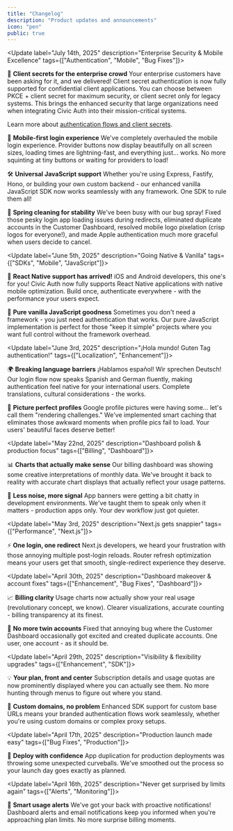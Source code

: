 ```yaml
---
title: "Changelog"
description: "Product updates and announcements"
icon: "pen"
public: true
---
```


<Update label="July 14th, 2025" description="Enterprise Security & Mobile Excellence" tags={["Authentication", "Mobile", "Bug Fixes"]}>

🔐 **Client secrets for the enterprise crowd**
Your enterprise customers have been asking for it, and we delivered! Client secret authentication is now fully supported for confidential client applications. You can choose between PKCE + client secret for maximum security, or client secret only for legacy systems. This brings the enhanced security that large organizations need when integrating Civic Auth into their mission-critical systems.

Learn more about [authentication flows and client secrets](/overview/authentication-flows).

📱 **Mobile-first login experience**
We've completely overhauled the mobile login experience. Provider buttons now display beautifully on all screen sizes, loading times are lightning-fast, and everything just... works. No more squinting at tiny buttons or waiting for providers to load!

🛠️ **Universal JavaScript support**
Whether you're using Express, Fastify, Hono, or building your own custom backend - our enhanced vanilla JavaScript SDK now works seamlessly with any framework. One SDK to rule them all!

🐛 **Spring cleaning for stability**
We've been busy with our bug spray! Fixed those pesky login app loading issues during redirects, eliminated duplicate accounts in the Customer Dashboard, resolved mobile logo pixelation (crisp logos for everyone!), and made Apple authentication much more graceful when users decide to cancel.

</Update>

<Update label="June 5th, 2025" description="Going Native & Vanilla" tags={["SDKs", "Mobile", "JavaScript"]}>

📱 **React Native support has arrived!**
iOS and Android developers, this one's for you! Civic Auth now fully supports React Native applications with native mobile optimization. Build once, authenticate everywhere - with the performance your users expect.

🍦 **Pure vanilla JavaScript goodness**
Sometimes you don't need a framework - you just need authentication that works. Our pure JavaScript implementation is perfect for those "keep it simple" projects where you want full control without the framework overhead.

</Update>

<Update label="June 3rd, 2025" description="¡Hola mundo! Guten Tag authentication!" tags={["Localization", "Enhancement"]}>

🌍 **Breaking language barriers**
¡Hablamos español! Wir sprechen Deutsch! Our login flow now speaks Spanish and German fluently, making authentication feel native for your international users. Complete translations, cultural considerations - the works.

📸 **Picture perfect profiles**
Google profile pictures were having some... let's call them "rendering challenges." We've implemented smart caching that eliminates those awkward moments when profile pics fail to load. Your users' beautiful faces deserve better!

</Update>

<Update label="May 22nd, 2025" description="Dashboard polish & production focus" tags={["Billing", "Dashboard"]}>

📊 **Charts that actually make sense**
Our billing dashboard was showing some creative interpretations of monthly data. We've brought it back to reality with accurate chart displays that actually reflect your usage patterns.

🎯 **Less noise, more signal**
App banners were getting a bit chatty in development environments. We've taught them to speak only when it matters - production apps only. Your dev workflow just got quieter.

</Update>

<Update label="May 3rd, 2025" description="Next.js gets snappier" tags={["Performance", "Next.js"]}>

⚡ **One login, one redirect**
Next.js developers, we heard your frustration with those annoying multiple post-login reloads. Router refresh optimization means your users get that smooth, single-redirect experience they deserve.

</Update>

<Update label="April 30th, 2025" description="Dashboard makeover & account fixes" tags={["Enhancement", "Bug Fixes", "Dashboard"]}>

📈 **Billing clarity**
Usage charts now actually show your real usage (revolutionary concept, we know). Clearer visualizations, accurate counting - billing transparency at its finest.

👥 **No more twin accounts**
Fixed that annoying bug where the Customer Dashboard occasionally got excited and created duplicate accounts. One user, one account - as it should be.

</Update>

<Update label="April 29th, 2025" description="Visibility & flexibility upgrades" tags={["Enhancement", "SDK"]}>

💡 **Your plan, front and center**
Subscription details and usage quotas are now prominently displayed where you can actually see them. No more hunting through menus to figure out where you stand.

🔗 **Custom domains, no problem**
Enhanced SDK support for custom base URLs means your branded authentication flows work seamlessly, whether you're using custom domains or complex proxy setups.

</Update>

<Update label="April 17th, 2025" description="Production launch made easy" tags={["Bug Fixes", "Production"]}>

🚀 **Deploy with confidence**
App duplication for production deployments was throwing some unexpected curveballs. We've smoothed out the process so your launch day goes exactly as planned.

</Update>

<Update label="April 16th, 2025" description="Never get surprised by limits again" tags={["Alerts", "Monitoring"]}>

🚨 **Smart usage alerts**
We've got your back with proactive notifications! Dashboard alerts and email notifications keep you informed when you're approaching plan limits. No more surprise billing moments.

</Update>